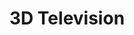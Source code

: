 ---
title: "3D Television"
meta_title: "3D Television craft"
description: "Craft de 3D Television"
rank: "b"
draft: false
name: "3D Television"
recipe_img: "https://wiki.pokexgames.com/images/f/f2/3D_Television.png"
level: 72
craft_time: 259200
result: 1
value_npc: 1
ingredients:
  - name: "Gear"
    quantity: 3
    item_img: "https://wiki.pokexgames.com/images/0/06/Gear.png"
    value_npc: 1
  - name: "Glass"
    quantity: 33
    item_img: "https://wiki.pokexgames.com/images/1/15/Glass.png"
    value_npc: 1
  - name: "Electronic Scraps"
    quantity: 25
    item_img: "https://wiki.pokexgames.com/images/c/cb/Electronic_Scraps.png"
    value_npc: 1
  - name: "Zap"
    quantity: 2
    item_img: "https://wiki.pokexgames.com/images/4/4f/Zap1.png"
    value_npc: 1
  - name: "Thunder Stone"
    quantity: 1
    item_img: "https://wiki.pokexgames.com/images/d/d3/Thunder-stone.gif"
    value_npc: 1
  - name: "Iron Bar"
    quantity: 80
    item_img: "https://wiki.pokexgames.com/images/6/6c/Iron_Bar.png"
    value_npc: 1
---